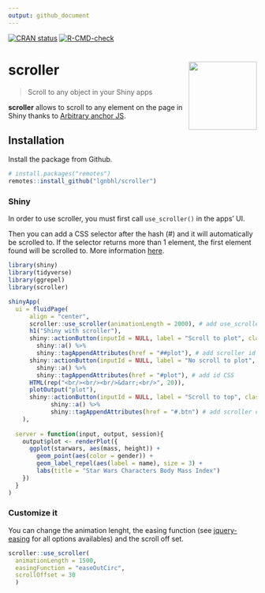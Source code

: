 ```yaml
---
output: github_document
---
```


<!-- README.md is generated from README.Rmd. Please edit that file -->

<!-- badges: start -->
[![CRAN status](https://www.r-pkg.org/badges/version/scroller)](https://CRAN.R-project.org/package=aniview)
[![R-CMD-check](https://github.com/lgnbhl/scroller/actions/workflows/R-CMD-check.yaml/badge.svg)](https://github.com/lgnbhl/scroller/actions/workflows/R-CMD-check.yaml)
<!-- badges: end -->

# scroller <img src="man/figures/logo.png" align="right" height="138" />

> Scroll to any object in your Shiny apps

**scroller** allows to scroll to any element on the page in Shiny thanks to [Arbitrary anchor JS](http://arbitrary-anchor.briangonzalez.org/).

## Installation

Install the package from Github.

```r
# install.packages("remotes")
remotes::install_github("lgnbhl/scroller")
```

### Shiny

In order to use scroller, you must first call `use_scroller()` in the apps' UI. 

Then you can add a CSS selector after the hash (#) and it will automatically be scrolled to. If the selector returns more than 1 element, the first element found will be scrolled to. More information [here](https://github.com/briangonzalez/jquery.arbitrary-anchor.js#usage).

```r
library(shiny)
library(tidyverse)
library(ggrepel)
library(scroller)

shinyApp(
  ui = fluidPage(
      align = "center",
      scroller::use_scroller(animationLength = 2000), # add use_scroller() in the UI
      h1("Shiny with scroller"),
      shiny::actionButton(inputId = NULL, label = "Scroll to plot", class = "btn-success") %>%
        shiny::a() %>%
        shiny::tagAppendAttributes(href = "##plot"), # add scroller id CSS 
      shiny::actionButton(inputId = NULL, label = "No scroll to plot", class = "btn-primary") %>%
        shiny::a() %>%
        shiny::tagAppendAttributes(href = "#plot"), # add id CSS 
      HTML(rep("<br/><br/><br/>&darr;<br/>", 20)),
      plotOutput("plot"),
      shiny::actionButton(inputId = NULL, label = "Scroll to top", class = "btn-success") %>%
            shiny::a() %>%
            shiny::tagAppendAttributes(href = "#.btn") # add scroller class reference
    ),
  
  server = function(input, output, session){
    output$plot <- renderPlot({
      ggplot(starwars, aes(mass, height)) + 
        geom_point(aes(color = gender)) +
        geom_label_repel(aes(label = name), size = 3) +
        labs(title = "Star Wars Characters Body Mass Index")
    })
  }
)
```

### Customize it

You can change the animation lenght, the easing function (see [jquery-easing](http://gsgd.co.uk/sandbox/jquery/easing/) for all options availables) and the scroll off set.

```r
scroller::use_scroller(
  animationLength = 1500, 
  easingFunction = "easeOutCirc",
  scrollOffset = 30
  )
```
